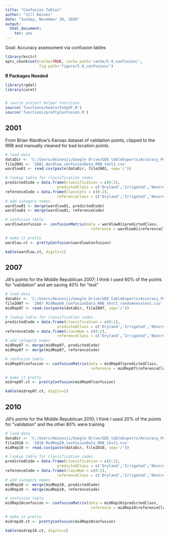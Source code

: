 ```yaml
---
title: "Confusion Tables"
author: "Jill Deines"
date: "Sunday, November 20, 2016"
output: 
  html_document:
    toc: yes
---
```


Goal: Accuracy assessment via confusion tables

```r
library(knitr)
opts_chunk$set(cache=TRUE, cache.path='cache/5.0_confusion/',
               fig.path='figure/5.0_confusion/')
```

**R Packages Needed**

```r
library(rgdal)
library(caret)


# source project helper functions
source('functions/GeeCsvToSpdf.R')
source('functions/prettyConfusion.R')
```

## 2001
From Brian Wardlow's Kansas dataset of validation points, clipped to the RRB and manually cleaned for bad location points.

```r
# load data
dataDir <- 'C:/Users/deinesji/Google Drive/GEE_tableExports/Accuracy_PointsforConfusionTables_test1_clean'
file2001 <- '2001_Wardlow_confusionData_RRB_test1.csv'
wardlow01 <- read.csv(paste(dataDir, file2001, sep='/'))

# lookup table for classification codes
predictedCode = data.frame(classification = c(0:2),
                       predictedClass = c('Dryland','Irrigated','Noncrop'))
referenceCode = data.frame(ClassCats = c(0:2),
                       referenceClass = c('Dryland','Irrigated','Noncrop'))
# add category names
wardlow01 <- merge(wardlow01, predictedCode)
wardlow01 <- merge(wardlow01, referenceCode)

# confusion table
wardlowConfusion <- confusionMatrix(data = wardlow01$predictedClass, 
                                      reference = wardlow01$referenceClass)

# make it pretty
wardlow.ct <- prettyConfusion(wardlowConfusion)

kable(wardlow.ct, digits=1)
```

## 2007
Jill's points for the Middle Republican 2007; I think I used 60% of the points for "validation" and am saving 40% for "test"

```r
# load data
dataDir <- 'C:/Users/deinesji/Google Drive/GEE_tableExports/Accuracy_PointsforConfusionTables_test1_clean'
file2007 <- '2007_MidRep60_confusionData_RRB_test1_randomnesstest.csv'
midRep07 <- read.csv(paste(dataDir, file2007, sep='/'))

# lookup table for classification codes
predictedCode = data.frame(classification = c(0:2),
                       predictedClass = c('Dryland','Irrigated','Noncrop'))
referenceCode = data.frame(classNum = c(0:2),
                       referenceClass = c('Dryland','Irrigated','Noncrop'))
# add category names
midRep07 <- merge(midRep07, predictedCode)
midRep07 <- merge(midRep07, referenceCode)

# confusion table
midRep07confusion <- confusionMatrix(data = midRep07$predictedClass, 
                                      reference = midRep07$referenceClass)

# make it pretty
midrep07.ct <- prettyConfusion(midRep07confusion)

kable(midrep07.ct, digits=1)
```


## 2010
Jill's points for the Middle Republican 2010; I think I used 20% of the points for "validation" and the other 80% were training


```r
# load data
dataDir <- 'C:/Users/deinesji/Google Drive/GEE_tableExports/Accuracy_PointsforConfusionTables_test1_clean'
file2010 <- '2010_MidRep20_confusionData_RRB_test1.csv'
midRep10 <- read.csv(paste(dataDir, file2010, sep='/'))

# lookup table for classification codes
predictedCode = data.frame(classification = c(0:2),
                       predictedClass = c('Dryland','Irrigated','Noncrop'))
referenceCode = data.frame(classNum = c(0:2),
                       referenceClass = c('Dryland','Irrigated','Noncrop'))
# add category names
midRep10 <- merge(midRep10, predictedCode)
midRep10 <- merge(midRep10, referenceCode)

# confusion table
midRep10confusion <- confusionMatrix(data = midRep10$predictedClass, 
                                      reference = midRep10$referenceClass)

# make it pretty
midrep10.ct <- prettyConfusion(midRep10confusion)

kable(midrep10.ct, digits=1)
```

